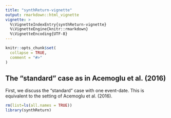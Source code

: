 ```yaml
---
title: "synthReturn-vignette"
output: rmarkdown::html_vignette
vignette: >
  %\VignetteIndexEntry{synthReturn-vignette}
  %\VignetteEngine{knitr::rmarkdown}
  %\VignetteEncoding{UTF-8}
---
```


```r
knitr::opts_chunk$set(
  collapse = TRUE,
  comment = "#>"
)
```

## The "standard" case as in Acemoglu et al. (2016) 

First, we discuss the "standard" case with one event-date. This is equivalent to the setting of Acemoglu et al. (2016).

```r
rm(list=ls(all.names = TRUE))
library(synthReturn)

```



